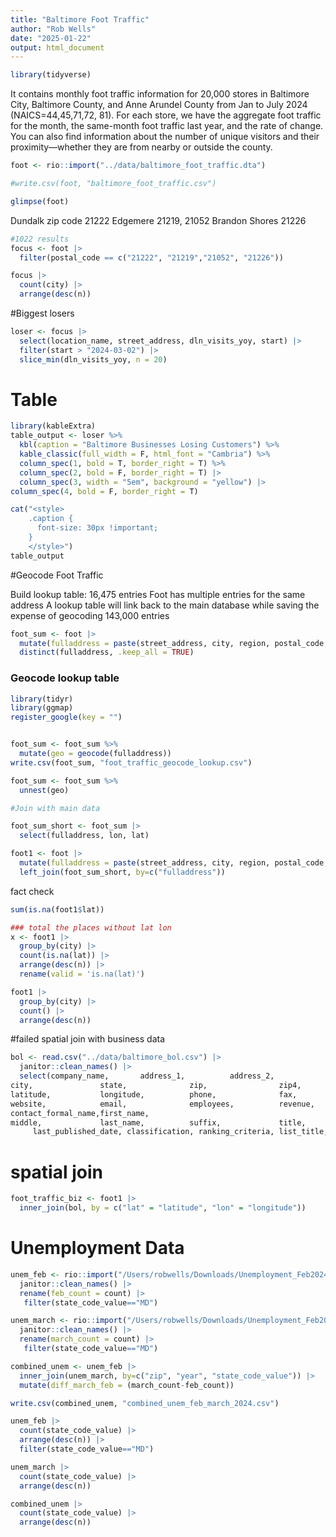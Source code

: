 ```yaml
---
title: "Baltimore Foot Traffic"
author: "Rob Wells"
date: "2025-01-22"
output: html_document
---
```

```r
library(tidyverse)
```

It contains monthly foot traffic information for 20,000 stores in Baltimore City, Baltimore County, and Anne Arundel County from Jan to July 2024 (NAICS=44,45,71,72, 81). 
For each store, we have the aggregate foot traffic for the month, the same-month foot traffic last year, and the rate of change. You can also find information about the number of unique visitors and their proximity—whether they are from nearby or outside the county.

```r
foot <- rio::import("../data/baltimore_foot_traffic.dta")

#write.csv(foot, "baltimore_foot_traffic.csv")
```

```r
glimpse(foot)
```

Dundalk zip code 21222
Edgemere 21219, 21052
Brandon Shores 21226

```r
#1022 results
focus <- foot |> 
  filter(postal_code == c("21222", "21219","21052", "21226"))

focus |> 
  count(city) |> 
  arrange(desc(n))
```

#Biggest losers

```r
loser <- focus |> 
  select(location_name, street_address, dln_visits_yoy, start) |> 
  filter(start > "2024-03-02") |> 
  slice_min(dln_visits_yoy, n = 20)

```

# Table
```r
library(kableExtra)
table_output <- loser %>%
  kbl(caption = "Baltimore Businesses Losing Customers") %>%
  kable_classic(full_width = F, html_font = "Cambria") %>%
  column_spec(1, bold = T, border_right = T) %>%
  column_spec(2, bold = F, border_right = T) |> 
  column_spec(3, width = "5em", background = "yellow") |> 
column_spec(4, bold = F, border_right = T) 

cat("<style>
    .caption {
      font-size: 30px !important;
    }
    </style>")
table_output


```
#Geocode Foot Traffic

Build lookup table: 16,475 entries
Foot has multiple entries for the same address
A lookup table will link back to the main database while saving the expense of geocoding 143,000 entries
```r
foot_sum <- foot |> 
  mutate(fulladdress = paste(street_address, city, region, postal_code, sep = ", ")) |> 
  distinct(fulladdress, .keep_all = TRUE)


```

### Geocode lookup table
```r
library(tidyr)
library(ggmap)
register_google(key = "")


foot_sum <- foot_sum %>% 
  mutate(geo = geocode(fulladdress)) 
write.csv(foot_sum, "foot_traffic_geocode_lookup.csv")

foot_sum <- foot_sum %>% 
  unnest(geo)

#Join with main data

foot_sum_short <- foot_sum |> 
  select(fulladdress, lon, lat)

foot1 <- foot |> 
  mutate(fulladdress = paste(street_address, city, region, postal_code, sep = ", ")) |>
  left_join(foot_sum_short, by=c("fulladdress"))

```

fact check
```r
sum(is.na(foot1$lat))

### total the places without lat lon
x <- foot1 |> 
  group_by(city) |> 
  count(is.na(lat)) |> 
  arrange(desc(n)) |> 
  rename(valid = 'is.na(lat)')

foot1 |> 
  group_by(city) |> 
  count() |> 
  arrange(desc(n))

```
#failed spatial join with business data
```r
bol <- read.csv("../data/baltimore_bol.csv") |> 
  janitor::clean_names() |> 
  select(company_name,       address_1,          address_2,         
city,               state,              zip,                zip4,              
latitude,           longitude,          phone,              fax,               
website,            email,              employees,          revenue,           
contact_formal_name,first_name,        
middle,             last_name,          suffix,             title,             
     last_published_date, classification, ranking_criteria, list_title, company_id, business_info) 

```

# spatial join
```r
foot_traffic_biz <- foot1 |>
  inner_join(bol, by = c("lat" = "latitude", "lon" = "longitude"))

```

# Unemployment Data

```r
unem_feb <- rio::import("/Users/robwells/Downloads/Unemployment_Feb2024_March2024.xlsx", sheet="Feb2024" ) |> 
  janitor::clean_names() |> 
  rename(feb_count = count) |> 
   filter(state_code_value=="MD")

unem_march <- rio::import("/Users/robwells/Downloads/Unemployment_Feb2024_March2024.xlsx", sheet="March 2024") |> 
  janitor::clean_names() |> 
  rename(march_count = count) |> 
   filter(state_code_value=="MD")

combined_unem <- unem_feb |> 
  inner_join(unem_march, by=c("zip", "year", "state_code_value")) |> 
  mutate(diff_march_feb = (march_count-feb_count))

write.csv(combined_unem, "combined_unem_feb_march_2024.csv")

```

```r

unem_feb |> 
  count(state_code_value) |> 
  arrange(desc(n)) |> 
  filter(state_code_value=="MD")


```

```r
unem_march |> 
  count(state_code_value) |> 
  arrange(desc(n))
```

```r

combined_unem |> 
  count(state_code_value) |> 
  arrange(desc(n))
```

